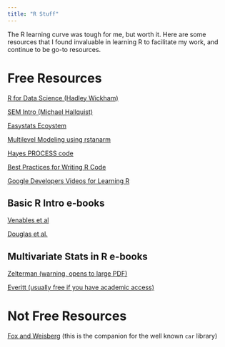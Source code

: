 ```yaml
---
title: "R Stuff"
---
```


The R learning curve was tough for me, but worth it. Here are some resources that I found invaluable in learning R to facilitate my work, and continue to be go-to resources.

# Free Resources

[R for Data Science (Hadley Wickham)](https://r4ds.had.co.nz/)

[SEM Intro (Michael Hallquist)](https://psu-psychology.github.io/r-bootcamp-2018/talks/lavaan_tutorial.html)

[Easystats Ecoystem](https://github.com/easystats/easystats)

[Multilevel Modeling using rstanarm](https://mc-stan.org/users/documentation/case-studies/tutorial_rstanarm.html)

[Hayes PROCESS code](https://afhayes.com/mediation-and-moderation-analysis-workshops.html)

[Best Practices for Writing R Code](https://swcarpentry.github.io/r-novice-inflammation/06-best-practices-R/index.html)

[Google Developers Videos for Learning R](https://www.r-bloggers.com/2013/08/google-developers-r-programming-video-lectures-2/)

## Basic R Intro e-books

[Venables et al](https://cran.r-project.org/doc/manuals/r-release/R-intro.pdf)

[Douglas et al.](https://intro2r.com/)

## Multivariate Stats in R e-books

[Zelterman (warning, opens to large PDF)](https://web.uniroma1.it/memotef/sites/default/files/file%20lezioni/102b_textbook.pdf)

[Everitt (usually free if you have academic access)](https://www.springer.com/gp/book/9781852338824)

# Not Free Resources

[Fox and Weisberg](https://www.amazon.com/R-Companion-Applied-Regression/dp/1544336470/ref=sr_1_3?crid=14O8CE1LEJB8M&dchild=1&keywords=john+fox+regression&qid=1622819129&sprefix=john+fox+r%2Caps%2C207&sr=8-3) (this is the companion for the well known `car` library)
